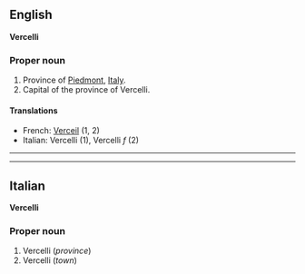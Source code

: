 ==English==
'''Vercelli'''

===Proper noun===

#Province of [[Piedmont]], [[Italy]].
#Capital of the province of Vercelli.

====Translations====

*French: [[Verceil]] (1, 2)
*Italian: Vercelli (1), Vercelli ''f'' (2)

----

----

==Italian==
'''Vercelli'''

===Proper noun===

#Vercelli (''province'')
#Vercelli (''town'')